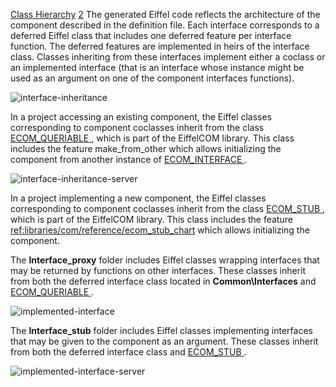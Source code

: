 [[Property:title|Class Hierarchy]]
[[Property:weight|2]]
The generated Eiffel code reflects the architecture of the component described in the definition file. Each interface corresponds to a deferred Eiffel class that includes one deferred feature per interface function. The deferred features are implemented in heirs of the interface class. Classes inheriting from these interfaces implement either a coclass or an implemented interface (that is an interface whose instance might be used as an argument on one of the component interfaces functions). 
 [[Image:interface-inheritance]]  
In a project accessing an existing component, the Eiffel classes corresponding to component coclasses inherit from the class [[ref:libraries/com/reference/ecom_queriable_chart| <eiffel>ECOM_QUERIABLE</eiffel> ]] , which is part of the EiffelCOM library. This class includes the feature <eiffel>make_from_other</eiffel> which allows initializing the component from another instance of [[ref:libraries/com/reference/ecom_interface_chart| <eiffel>ECOM_INTERFACE</eiffel> ]] . 
 [[Image:interface-inheritance-server]]  
In a project implementing a new component, the Eiffel classes corresponding to component coclasses inherit from the class [[ref:libraries/com/reference/ecom_stub_chart| <eiffel>ECOM_STUB</eiffel> ]] , which is part of the EiffelCOM library. This class includes the feature [[ref:libraries/com/reference/ecom_stub_chart]]  which allows initializing the component. 

The '''Interface_proxy''' folder includes Eiffel classes wrapping interfaces that may be returned by functions on other interfaces. These classes inherit from both the deferred interface class located in '''Common\Interfaces''' and [[ref:libraries/com/reference/ecom_queriable_chart| <eiffel>ECOM_QUERIABLE</eiffel> ]] . 
 [[Image:implemented-interface]]  
The '''Interface_stub''' folder includes Eiffel classes implementing interfaces that may be given to the component as an argument. These classes inherit from both the deferred interface class and [[ref:libraries/com/reference/ecom_stub_chart| <eiffel>ECOM_STUB</eiffel> ]] . 
 [[Image:implemented-interface-server]]  
{{seealso| '''See Also''': [[How the EiffelCOM Wizard works|How the EiffelCOM Wizard Works]] , [[Generated Files|Generated Files]] , [[Eiffel Project Processing|Adding a COM Interface to an Eiffel Project]] , [[Reusing a COM Component|Accessing a COM Component]] , [[Building a COM Component|Building a COM Component]] , [[Wizards: Command Line Options|Command Line Options]]  }}




